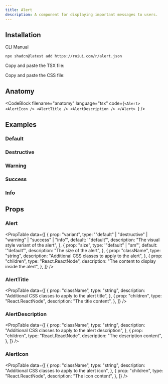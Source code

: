```yaml
---
title: Alert
description: A component for displaying important messages to users.
---
```


<ComponentPreview name="alert-demo" />

## Installation

<InstallationTabs>

<InstallationTabsList>
    <InstallationTabsTrigger value="cli">CLI</InstallationTabsTrigger>
    <InstallationTabsTrigger value="manual">Manual</InstallationTabsTrigger>
</InstallationTabsList>

<InstallationTabsContent value="cli">

```package-install
npx shadcn@latest add https://roiui.com/r/alert.json
```

</InstallationTabsContent>

<InstallationTabsContent value="manual">

Copy and paste the TSX file:

<ComponentSource
    src="registry/brook/ui/alert/alert.tsx"
    title="components/ui/alert.tsx"
    collapsible={true}
/>

Copy and paste the CSS file:

<ComponentSource
    src="registry/brook/ui/alert/alert.module.css"
    title="components/ui/alert.module.css"
    language="css"
    collapsible={true}
/>

</InstallationTabsContent>

</InstallationTabs>

## Anatomy

<CodeBlock
filename="anatomy"
  language="tsx"
  code={`<Alert>
    <AlertIcon />
    <AlertTitle />
    <AlertDescription />
</Alert>
`} />

## Examples

### Default

<ComponentPreview name="alert-demo" />

### Destructive

<ComponentPreview name="alert-destructive" />

### Warning

<ComponentPreview name="alert-warning" />

### Success

<ComponentPreview name="alert-success" />

### Info

<ComponentPreview name="alert-info" />

## Props

### Alert

<PropTable
    data={[
        {
            prop: "variant",
            type: '"default" | "destructive" | "warning" | "success" | "info"',
            default: '"default"',
            description: "The visual style variant of the alert",
        },
        {
            prop: "size",
            type: '"default" | "sm"',
            default: '"default"',
            description: "The size of the alert",
        },
        {
            prop: "className",
            type: "string",
            description: "Additional CSS classes to apply to the alert",
        },
        {
            prop: "children",
            type: "React.ReactNode",
            description: "The content to display inside the alert",
        },
    ]}
/>

### AlertTitle

<PropTable
    data={[
        {
            prop: "className",
            type: "string",
            description: "Additional CSS classes to apply to the alert title",
        },
        {
            prop: "children",
            type: "React.ReactNode",
            description: "The title content",
        },
    ]}
/>

### AlertDescription

<PropTable
    data={[
        {
            prop: "className",
            type: "string",
            description: "Additional CSS classes to apply to the alert description",
        },
        {
            prop: "children",
            type: "React.ReactNode",
            description: "The description content",
        },
    ]}
/>

### AlertIcon

<PropTable
    data={[
        {
            prop: "className",
            type: "string",
            description: "Additional CSS classes to apply to the alert icon",
        },
        {
            prop: "children",
            type: "React.ReactNode",
            description: "The icon content",
        },
    ]}
/>
